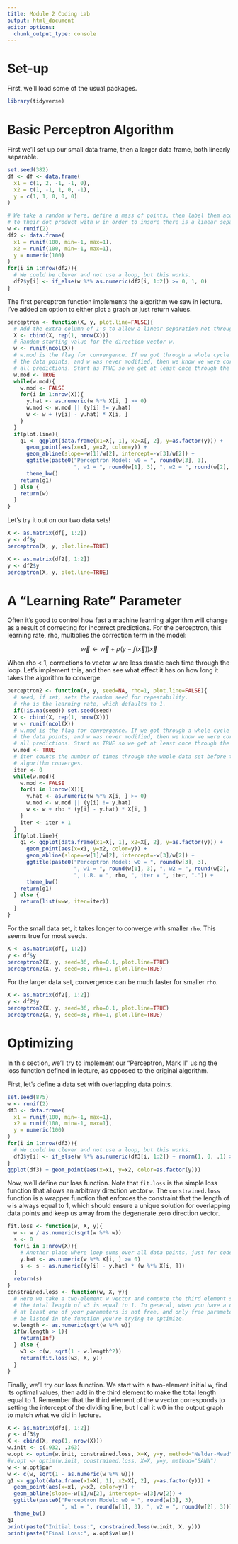 ```yaml
---
title: Module 2 Coding Lab
output: html_document
editor_options: 
  chunk_output_type: console
---
```


# Set-up

First, we'll load some of the usual packages.

```r
library(tidyverse)
```

# Basic Perceptron Algorithm

First we'll set up our small data frame, then a larger data frame, both
linearly separable.

```r
set.seed(382)
df <- df <- data.frame(
  x1 = c(1, 2, -1, -1, 0),
  x2 = c(1, -1, 1, 0, -1),
  y = c(1, 1, 0, 0, 0)
)

# We take a random w here, define a mass of points, then label them according
# to their dot product with w in order to insure there is a linear separation.
w <- runif(2)
df2 <- data.frame(
  x1 = runif(100, min=-1, max=1),
  x2 = runif(100, min=-1, max=1),
  y = numeric(100)
)
for(i in 1:nrow(df2)){
  # We could be clever and not use a loop, but this works.
  df2$y[i] <- if_else(w %*% as.numeric(df2[i, 1:2]) >= 0, 1, 0)
}
```

The first perceptron function implements the algorithm we saw in lecture. I've
added an option to either plot a graph or just return values.

```r
perceptron <- function(X, y, plot.line=FALSE){
  # Add the extra column of 1's to allow a linear separation not through origin.
  X <- cbind(X, rep(1, nrow(X)))
  # Random starting value for the direction vector w.
  w <- runif(ncol(X))
  # w.mod is the flag for convergence. If we got through a whole cycle of all  
  # the data points, and w was never modified, then we know we were correct on 
  # all predictions. Start as TRUE so we get at least once through the loop.
  w.mod <- TRUE
  while(w.mod){
    w.mod <- FALSE
    for(i in 1:nrow(X)){
      y.hat <- as.numeric(w %*% X[i, ] >= 0)
      w.mod <- w.mod || (y[i] != y.hat)
      w <- w + (y[i] - y.hat) * X[i, ]
    }
  }
  if(plot.line){
    g1 <- ggplot(data.frame(x1=X[, 1], x2=X[, 2], y=as.factor(y))) +
      geom_point(aes(x=x1, y=x2, color=y)) +
      geom_abline(slope=-w[1]/w[2], intercept=-w[3]/w[2]) +
      ggtitle(paste0("Perceptron Model: w0 = ", round(w[3], 3),
                     ", w1 = ", round(w[1], 3), ", w2 = ", round(w[2], 3))) +
      theme_bw()
    return(g1)
  } else {
    return(w)
  }
}
```

Let's try it out on our two data sets!

```r
X <- as.matrix(df[, 1:2])
y <- df$y
perceptron(X, y, plot.line=TRUE)
```

```r
X <- as.matrix(df2[, 1:2])
y <- df2$y
perceptron(X, y, plot.line=TRUE)
```

# A "Learning Rate" Parameter

Often it's good to control how fast a machine learning algorithm will change
as a result of correcting for incorrect predictions. For the perceptron, this
learning rate, rho, multiplies the correction term in the model:

$$\vec{w} \leftarrow \vec{w} + \rho (y - f(\vec{x})) \vec{x}$$

When rho < 1, corrections to vector w are less drastic each time through
the loop. Let's implement this, and then see what effect it has on how long
it takes the algorithm to converge.


```r
perceptron2 <- function(X, y, seed=NA, rho=1, plot.line=FALSE){
  # seed, if set, sets the random seed for repeatability.
  # rho is the learning rate, which defaults to 1.
  if(!is.na(seed)) set.seed(seed)
  X <- cbind(X, rep(1, nrow(X)))
  w <- runif(ncol(X))
  # w.mod is the flag for convergence. If we got through a whole cycle of all  
  # the data points, and w was never modified, then we know we were correct on 
  # all predictions. Start as TRUE so we get at least once through the while.
  w.mod <- TRUE
  # iter counts the number of times through the whole data set before the
  # algorithm converges.
  iter <- 0
  while(w.mod){
    w.mod <- FALSE
    for(i in 1:nrow(X)){
      y.hat <- as.numeric(w %*% X[i, ] >= 0)
      w.mod <- w.mod || (y[i] != y.hat)
      w <- w + rho * (y[i] - y.hat) * X[i, ]
    }
    iter <- iter + 1
  }
  if(plot.line){
    g1 <- ggplot(data.frame(x1=X[, 1], x2=X[, 2], y=as.factor(y))) +
      geom_point(aes(x=x1, y=x2, color=y)) +
      geom_abline(slope=-w[1]/w[2], intercept=-w[3]/w[2]) +
      ggtitle(paste0("Perceptron Model: w0 = ", round(w[3], 3),
                     ", w1 = ", round(w[1], 3), ", w2 = ", round(w[2], 3),
                     ", L.R. = ", rho, ", iter = ", iter, ".")) +
      theme_bw()
    return(g1)
  } else {
    return(list(w=w, iter=iter))
  }
}
```

For the small data set, it takes longer to converge with smaller `rho`. This
seems true for most seeds.

```r
X <- as.matrix(df[, 1:2])
y <- df$y
perceptron2(X, y, seed=36, rho=0.1, plot.line=TRUE)
perceptron2(X, y, seed=36, rho=1, plot.line=TRUE)
```

For the larger data set, convergence can be much faster for smaller `rho`.

```r
X <- as.matrix(df2[, 1:2])
y <- df2$y
perceptron2(X, y, seed=36, rho=0.1, plot.line=TRUE)
perceptron2(X, y, seed=36, rho=1, plot.line=TRUE)
```

# Optimizing

In this section, we'll try to implement our "Perceptron, Mark II" using the 
loss function defined in lecture, as opposed to the original algorithm.

First, let's define a data set with overlapping data points.

```r
set.seed(875)
w <- runif(2)
df3 <- data.frame(
  x1 = runif(100, min=-1, max=1),
  x2 = runif(100, min=-1, max=1),
  y = numeric(100)
)
for(i in 1:nrow(df3)){
  # We could be clever and not use a loop, but this works.
  df3$y[i] <- if_else(w %*% as.numeric(df3[i, 1:2]) + rnorm(1, 0, .1) >= 0, 1, 0)
}
ggplot(df3) + geom_point(aes(x=x1, y=x2, color=as.factor(y)))
```

Now, we'll define our loss function. Note that `fit.loss` is the simple loss
function that allows an arbitrary direction vector `w`. The `constrained.loss`
function is a wrapper function that enforces the constraint that the length
of `w` is always equal to 1, which should ensure a unique solution for 
overlapping data points and keep us away from the degenerate zero direction
vector.

```r
fit.loss <- function(w, X, y){
  w <- w / as.numeric(sqrt(w %*% w))
  s <- 0
  for(i in 1:nrow(X)){
    # Another place where loop sums over all data points, just for code clarity.
    y.hat <- as.numeric(w %*% X[i, ] >= 0)
    s <- s - as.numeric((y[i] - y.hat) * (w %*% X[i, ]))
  }
  return(s)
}
constrained.loss <- function(w, X, y){
  # Here we take a two-element w vector and compute the third element so that
  # the total length of w3 is equal to 1. In general, when you have a constraint,
  # at least one of your parameters is not free, and only free parameters should
  # be listed in the function you're trying to optimize.
  w.length <- as.numeric(sqrt(w %*% w))
  if(w.length > 1){
    return(Inf)
  } else {
    w3 <- c(w, sqrt(1 - w.length^2))
    return(fit.loss(w3, X, y))
  }
}
```

Finally, we'll try our loss function. We start with a two-element initial w,
find its optimal values, then add in the third element to make the total length
equal to 1. Remember that the third element of the `w` vector corresponds to
setting the intercept of the dividing line, but I call it w0 in the output
graph to match what we did in lecture.

```r
X <- as.matrix(df3[, 1:2])
y <- df3$y
X <- cbind(X, rep(1, nrow(X)))
w.init <- c(.932, .363)
w.opt <- optim(w.init, constrained.loss, X=X, y=y, method="Nelder-Mead")
#w.opt <- optim(w.init, constrained.loss, X=X, y=y, method="SANN")
w <- w.opt$par
w <- c(w, sqrt(1 - as.numeric(w %*% w)))
g1 <- ggplot(data.frame(x1=X[, 1], x2=X[, 2], y=as.factor(y))) +
  geom_point(aes(x=x1, y=x2, color=y)) +
  geom_abline(slope=-w[1]/w[2], intercept=-w[3]/w[2]) +
  ggtitle(paste0("Perceptron Model: w0 = ", round(w[3], 3),
                 ", w1 = ", round(w[1], 3), ", w2 = ", round(w[2], 3))) +
  theme_bw()
g1
print(paste("Initial Loss:", constrained.loss(w.init, X, y)))
print(paste("Final Loss:", w.opt$value))
```
